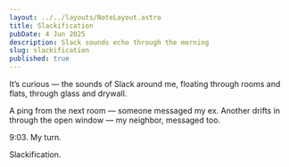 ```yaml
---
layout: ../../layouts/NoteLayout.astro
title: Slackification
pubDate: 4 Jun 2025
description: Slack sounds echo through the morning
slug: slackification
published: true
---
```

It’s curious — the sounds of Slack around me, floating through rooms and flats, through glass and drywall.

A ping from the next room — someone messaged my ex. Another drifts in through the open window — my neighbor, messaged too.

9:03. My turn.

Slackification.
